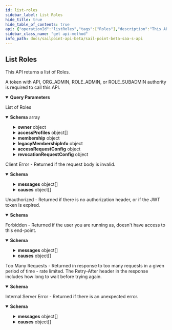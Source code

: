 ```yaml
---
id: list-roles
sidebar_label: List Roles
hide_title: true
hide_table_of_contents: true
api: {"operationId":"listRoles","tags":["Roles"],"description":"This API returns a list of Roles.\n\nA token with API, ORG_ADMIN, ROLE_ADMIN, or ROLE_SUBADMIN authority is required to call this API.","parameters":[{"in":"query","name":"for-subadmin","schema":{"type":"string"},"description":"If provided, filters the returned list according to what is visible to the indicated ROLE_SUBADMIN Identity. The value of the parameter is either an Identity ID, or the special value **me**, which is shorthand for the calling Identity's ID. A 400 Bad Request error is returned if the **for-subadmin** parameter is specified for an Identity that is not a subadmin.","example":"5168015d32f890ca15812c9180835d2e","required":false},{"in":"query","name":"limit","description":"Max number of results to return.\nSee [V3 API Standard Collection Parameters](https://developer.sailpoint.com/docs/standard_collection_parameters.html) for more information.","required":false,"example":50,"schema":{"type":"integer","format":"int32","minimum":0,"maximum":50,"default":50}},{"in":"query","name":"offset","description":"Offset into the full result set. Usually specified with *limit* to paginate through the results.\nSee [V3 API Standard Collection Parameters](https://developer.sailpoint.com/docs/standard_collection_parameters.html) for more information.","required":false,"example":0,"schema":{"type":"integer","format":"int32","minimum":0,"default":0}},{"in":"query","name":"count","description":"If *true* it will populate the *X-Total-Count* response header with the number of results that would be returned if *limit* and *offset* were ignored.\n\nSince requesting a total count can have a performance impact, it is recommended not to send **count=true** if that value will not be used.\n\nSee [V3 API Standard Collection Parameters](https://developer.sailpoint.com/docs/standard_collection_parameters.html) for more information.","required":false,"example":true,"schema":{"type":"boolean","default":false}},{"in":"query","name":"filters","schema":{"type":"string"},"description":"Filter results using the standard syntax described in [V3 API Standard Collection Parameters](https://developer.sailpoint.com/docs/standard_collection_parameters.html#filtering-results) Filtering is supported for the following fields and operators:\n**id**: *eq, in* **name**: *eq, sw* **created, modified**: *gt, lt, ge, le* **owner.id**: *eq, in* **requestable**: *eq*","example":"requestable eq false","required":false},{"in":"query","name":"sorters","schema":{"type":"string","format":"comma-separated"},"description":"Sort results using the standard syntax described in [V3 API Standard Collection Parameters](https://developer.sailpoint.com/docs/standard_collection_parameters.html#sorting-results) Sorting is supported for the following fields: **name, created, modified**","example":"name,-modified","required":false},{"in":"query","name":"for-segment-ids","schema":{"type":"string","format":"comma-separated"},"description":"If present and not empty, additionally filters Roles to those which are assigned to the Segment(s) with the specified IDs.\n\nIf segmentation is currently unavailable, specifying this parameter results in an error.","example":"0b5c9f25-83c6-4762-9073-e38f7bb2ae26,2e8d8180-24bc-4d21-91c6-7affdb473b0d","required":false},{"in":"query","name":"include-unsegmented","schema":{"type":"boolean","default":true},"description":"Whether or not the response list should contain unsegmented Roles. If *for-segment-ids* is absent or empty, specifying *include-unsegmented* as false results in an error.","example":false,"required":false}],"responses":{"200":{"description":"List of Roles","content":{"application/json":{"schema":{"type":"array","items":{"type":"object","description":"A Role","properties":{"id":{"type":"string","description":"The id of the Role. This field must be left null when creating an Role, otherwise a 400 Bad Request error will result.","example":"2c918086749d78830174a1a40e121518"},"name":{"type":"string","description":"The human-readable display name of the Role","maxLength":128,"example":"Role 2567"},"created":{"type":"string","description":"Date the Role was created","format":"date-time","example":"2021-03-01T22:32:58.104Z","readOnly":true},"modified":{"type":"string","description":"Date the Role was last modified.","format":"date-time","example":"2021-03-02T20:22:28.104Z","readOnly":true},"description":{"type":"string","nullable":true,"description":"A human-readable description of the Role","example":"Urna amet cursus pellentesque nisl orci maximus lorem nisl euismod fusce morbi placerat adipiscing maecenas nisi tristique et metus et lacus sed morbi nunc nisl maximus magna arcu varius sollicitudin elementum enim maecenas nisi id ipsum tempus fusce diam ipsum tortor."},"owner":{"type":"object","description":"The owner of this object.","properties":{"type":{"description":"Owner type. This field must be either left null or set to 'IDENTITY' on input, otherwise a 400 Bad Request error will result.","example":"IDENTITY","type":"string","enum":["ACCOUNT_CORRELATION_CONFIG","ACCESS_PROFILE","ACCESS_REQUEST_APPROVAL","ACCOUNT","APPLICATION","CAMPAIGN","CAMPAIGN_FILTER","CERTIFICATION","CLUSTER","CONNECTOR_SCHEMA","ENTITLEMENT","GOVERNANCE_GROUP","IDENTITY","IDENTITY_PROFILE","IDENTITY_REQUEST","LIFECYCLE_STATE","PASSWORD_POLICY","ROLE","RULE","SOD_POLICY","SOURCE","TAG_CATEGORY","TASK_RESULT","REPORT_RESULT","SOD_VIOLATION","ACCOUNT_ACTIVITY"]},"id":{"type":"string","description":"Identity id","example":"2c9180a46faadee4016fb4e018c20639"},"name":{"type":"string","description":"Human-readable display name of the owner. It may be left null or omitted in a POST or PATCH. If set, it must match the current value of the owner's display name, otherwise a 400 Bad Request error will result.","example":"support"}}},"accessProfiles":{"type":"array","items":{"type":"object","properties":{"id":{"type":"string","description":"ID of the Access Profile","example":"ff808081751e6e129f1518161919ecca"},"type":{"type":"string","description":"Type of requested object. This field must be either left null or set to 'ACCESS_PROFILE' when creating an Access Profile, otherwise a 400 Bad Request error will result.","enum":["ACCESS_PROFILE"],"example":"ACCESS_PROFILE"},"name":{"type":"string","description":"Human-readable display name of the Access Profile. This field is ignored on input.","example":"Access Profile 2567"}}},"nullable":true},"membership":{"nullable":true,"type":"object","description":"When present, specifies that the Role is to be granted to Identities which either satisfy specific criteria or which are members of a given list of Identities.","properties":{"type":{"type":"string","enum":["STANDARD","IDENTITY_LIST"],"description":"This enum characterizes the type of a Role's membership selector. Only the following two are fully supported:\n\nSTANDARD: Indicates that Role membership is defined in terms of a criteria expression\n\nIDENTITY_LIST: Indicates that Role membership is conferred on the specific identities listed","example":"IDENTITY_LIST"},"criteria":{"nullable":true,"type":"object","description":"Defines STANDARD type Role membership","properties":{"operation":{"type":"string","enum":["EQUALS","NOT_EQUALS","CONTAINS","STARTS_WITH","ENDS_WITH","AND","OR"],"description":"An operation","example":"EQUALS"},"key":{"type":"object","description":"Refers to a specific Identity attribute, Account attibute, or Entitlement used in Role membership criteria","properties":{"type":{"type":"string","enum":["IDENTITY","ACCOUNT","ENTITLEMENT"],"description":"Indicates whether the associated criteria represents an expression on identity attributes, account attributes, or entitlements, respectively.","example":"ACCOUNT"},"property":{"type":"string","description":"The name of the attribute or entitlement to which the associated criteria applies.","example":"attribute.email"},"sourceId":{"type":"string","nullable":true,"description":"ID of the Source from which an account attribute or entitlement is drawn. Required if type is ACCOUNT or ENTITLEMENT","example":"2c9180867427f3a301745aec18211519"}},"required":["type","property"]},"stringValue":{"type":"string","description":"String value to test the Identity attribute, Account attribute, or Entitlement specified in the key w/r/t the specified operation. If this criteria is a leaf node, that is, if the operation is one of EQUALS, NOT_EQUALS, CONTAINS, STARTS_WITH, or ENDS_WITH, this field is required. Otherwise, specifying it is an error.","example":"carlee.cert1c9f9b6fd@mailinator.com"},"children":{"type":"array","items":{"type":"object","description":"Defines STANDARD type Role membership","properties":{"operation":{"type":"string","enum":["EQUALS","NOT_EQUALS","CONTAINS","STARTS_WITH","ENDS_WITH","AND","OR"],"description":"An operation","example":"EQUALS"},"key":{"type":"object","description":"Refers to a specific Identity attribute, Account attibute, or Entitlement used in Role membership criteria","properties":{"type":{"type":"string","enum":["IDENTITY","ACCOUNT","ENTITLEMENT"],"description":"Indicates whether the associated criteria represents an expression on identity attributes, account attributes, or entitlements, respectively.","example":"ACCOUNT"},"property":{"type":"string","description":"The name of the attribute or entitlement to which the associated criteria applies.","example":"attribute.email"},"sourceId":{"type":"string","nullable":true,"description":"ID of the Source from which an account attribute or entitlement is drawn. Required if type is ACCOUNT or ENTITLEMENT","example":"2c9180867427f3a301745aec18211519"}},"required":["type","property"]},"stringValue":{"type":"string","description":"String value to test the Identity attribute, Account attribute, or Entitlement specified in the key w/r/t the specified operation. If this criteria is a leaf node, that is, if the operation is one of EQUALS, NOT_EQUALS, CONTAINS, STARTS_WITH, or ENDS_WITH, this field is required. Otherwise, specifying it is an error.","example":"carlee.cert1c9f9b6fd@mailinator.com"},"children":{"type":"array","items":{"type":"object","description":"Defines STANDARD type Role membership","properties":{"operation":{"type":"string","enum":["EQUALS","NOT_EQUALS","CONTAINS","STARTS_WITH","ENDS_WITH","AND","OR"],"description":"An operation","example":"EQUALS"},"key":{"type":"object","description":"Refers to a specific Identity attribute, Account attibute, or Entitlement used in Role membership criteria","properties":{"type":{"type":"string","enum":["IDENTITY","ACCOUNT","ENTITLEMENT"],"description":"Indicates whether the associated criteria represents an expression on identity attributes, account attributes, or entitlements, respectively.","example":"ACCOUNT"},"property":{"type":"string","description":"The name of the attribute or entitlement to which the associated criteria applies.","example":"attribute.email"},"sourceId":{"type":"string","nullable":true,"description":"ID of the Source from which an account attribute or entitlement is drawn. Required if type is ACCOUNT or ENTITLEMENT","example":"2c9180867427f3a301745aec18211519"}},"required":["type","property"]},"stringValue":{"type":"string","description":"String value to test the Identity attribute, Account attribute, or Entitlement specified in the key w/r/t the specified operation. If this criteria is a leaf node, that is, if the operation is one of EQUALS, NOT_EQUALS, CONTAINS, STARTS_WITH, or ENDS_WITH, this field is required. Otherwise, specifying it is an error.","example":"carlee.cert1c9f9b6fd@mailinator.com"}}},"nullable":true,"description":"Array of child criteria. Required if the operation is AND or OR, otherwise it must be left null. A maximum of three levels of criteria are supported, including leaf nodes. Additionally, AND nodes can only be children or OR nodes and vice-versa."}}},"nullable":true,"description":"Array of child criteria. Required if the operation is AND or OR, otherwise it must be left null. A maximum of three levels of criteria are supported, including leaf nodes. Additionally, AND nodes can only be children or OR nodes and vice-versa."}}},"identities":{"type":"array","items":{"type":"object","description":"A reference to an Identity in an IDENTITY_LIST role membership criteria.","properties":{"type":{"type":"string","enum":["ACCOUNT_CORRELATION_CONFIG","ACCESS_PROFILE","ACCESS_REQUEST_APPROVAL","ACCOUNT","APPLICATION","CAMPAIGN","CAMPAIGN_FILTER","CERTIFICATION","CLUSTER","CONNECTOR_SCHEMA","ENTITLEMENT","GOVERNANCE_GROUP","IDENTITY","IDENTITY_PROFILE","IDENTITY_REQUEST","LIFECYCLE_STATE","PASSWORD_POLICY","ROLE","RULE","SOD_POLICY","SOURCE","TAG_CATEGORY","TASK_RESULT","REPORT_RESULT","SOD_VIOLATION","ACCOUNT_ACTIVITY"],"description":"An enumeration of the types of DTOs supported within the IdentityNow infrastructure.","example":"IDENTITY","nullable":true},"id":{"type":"string","description":"Identity id","example":"2c9180a46faadee4016fb4e018c20639"},"name":{"type":"string","nullable":true,"description":"Human-readable display name of the Identity.","example":"Thomas Edison"},"aliasName":{"type":"string","nullable":true,"description":"User name of the Identity","example":"t.edison"}}},"nullable":true,"description":"Defines role membership as being exclusive to the specified Identities, when type is IDENTITY_LIST."}}},"legacyMembershipInfo":{"type":"object","nullable":true,"description":"This field is not directly modifiable and is generally expected to be *null*. In very rare instances, some Roles may have been created using membership selection criteria that are no longer fully supported. While these Roles will still work, they should be migrated to STANDARD or IDENTITY_LIST selection criteria. This field exists for informational purposes as an aid to such migration.","example":{"type":"IDENTITY_LIST"},"additionalProperties":true},"enabled":{"type":"boolean","description":"Whether the Role is enabled or not. This field is false by default.","example":true},"requestable":{"type":"boolean","description":"Whether the Role can be the target of Access Requests. This field is false by default.","example":true},"accessRequestConfig":{"nullable":true,"description":"Access request configuration for this object","type":"object","properties":{"commentsRequired":{"type":"boolean","description":"Whether the requester of the containing object must provide comments justifying the request","example":true},"denialCommentsRequired":{"type":"boolean","description":"Whether an approver must provide comments when denying the request","example":true},"approvalSchemes":{"type":"array","description":"List describing the steps in approving the request","items":{"type":"object","properties":{"approverType":{"type":"string","enum":["OWNER","MANAGER","GOVERNANCE_GROUP"],"description":"Describes the individual or group that is responsible for an approval step. Values are as follows.\n\n**OWNER**: Owner of the associated Role\n\n**MANAGER**: Manager of the Identity making the request\n\n**GOVERNANCE_GROUP**: A Governance Group, the ID of which is specified by the **approverId** field","example":"GOVERNANCE_GROUP"},"approverId":{"type":"string","description":"Id of the specific approver, used only when approverType is GOVERNANCE_GROUP","example":"46c79819-a69f-49a2-becb-12c971ae66c6"}}}}}},"revocationRequestConfig":{"nullable":true,"description":"Revocation request configuration for this object.","type":"object","properties":{"approvalSchemes":{"type":"array","description":"List describing the steps in approving the revocation request","items":{"type":"object","properties":{"approverType":{"type":"string","enum":["OWNER","SOURCE_OWNER","MANAGER","GOVERNANCE_GROUP"],"description":"Describes the individual or group that is responsible for an approval step. Values are as follows.\n\n**OWNER**: Owner of the associated Access Profile or Role\n\n**SOURCE_OWNER**: Owner of the Source associated with an Access Profile\n\n**MANAGER**: Manager of the Identity making the request\n\n**GOVERNANCE_GROUP**: A Governance Group, the ID of which is specified by the **approverId** field","example":"GOVERNANCE_GROUP"},"approverId":{"type":"string","description":"Id of the specific approver, used only when approverType is GOVERNANCE_GROUP","example":"46c79819-a69f-49a2-becb-12c971ae66c6"}}}}}},"segments":{"type":"array","items":{"type":"string"},"nullable":true,"description":"List of IDs of segments, if any, to which this Role is assigned.","example":["f7b1b8a3-5fed-4fd4-ad29-82014e137e19","29cb6c06-1da8-43ea-8be4-b3125f248f2a"]}},"required":["name"]}}}}},"400":{"description":"Client Error - Returned if the request body is invalid.","content":{"application/json":{"schema":{"type":"object","properties":{"detailCode":{"type":"string","description":"Fine-grained error code providing more detail of the error.","example":"400.1 Bad Request Content"},"trackingId":{"type":"string","description":"Unique tracking id for the error.","example":"e7eab60924f64aa284175b9fa3309599"},"messages":{"type":"array","description":"Generic localized reason for error","items":{"type":"object","properties":{"locale":{"type":"string","description":"The locale for the message text, a BCP 47 language tag.","example":"en-US"},"localeOrigin":{"type":"string","enum":["DEFAULT","REQUEST"],"description":"An indicator of how the locale was selected. *DEFAULT* means the locale is the system default. *REQUEST* means the locale was selected from the request context (i.e., best match based on the *Accept-Language* header). Additional values may be added in the future without notice.","example":"DEFAULT"},"text":{"type":"string","description":"Actual text of the error message in the indicated locale.","example":"The request was syntactically correct but its content is semantically invalid."}}}},"causes":{"type":"array","description":"Plain-text descriptive reasons to provide additional detail to the text provided in the messages field","items":{"type":"object","properties":{"locale":{"type":"string","description":"The locale for the message text, a BCP 47 language tag.","example":"en-US"},"localeOrigin":{"type":"string","enum":["DEFAULT","REQUEST"],"description":"An indicator of how the locale was selected. *DEFAULT* means the locale is the system default. *REQUEST* means the locale was selected from the request context (i.e., best match based on the *Accept-Language* header). Additional values may be added in the future without notice.","example":"DEFAULT"},"text":{"type":"string","description":"Actual text of the error message in the indicated locale.","example":"The request was syntactically correct but its content is semantically invalid."}}}}}}}}},"401":{"description":"Unauthorized - Returned if there is no authorization header, or if the JWT token is expired.","content":{"application/json":{"schema":{"type":"object","properties":{"error":{"description":"A message describing the error","example":"JWT validation failed: JWT is expired"}}}}}},"403":{"description":"Forbidden - Returned if the user you are running as, doesn't have access to this end-point.","content":{"application/json":{"schema":{"type":"object","properties":{"detailCode":{"type":"string","description":"Fine-grained error code providing more detail of the error.","example":"400.1 Bad Request Content"},"trackingId":{"type":"string","description":"Unique tracking id for the error.","example":"e7eab60924f64aa284175b9fa3309599"},"messages":{"type":"array","description":"Generic localized reason for error","items":{"type":"object","properties":{"locale":{"type":"string","description":"The locale for the message text, a BCP 47 language tag.","example":"en-US"},"localeOrigin":{"type":"string","enum":["DEFAULT","REQUEST"],"description":"An indicator of how the locale was selected. *DEFAULT* means the locale is the system default. *REQUEST* means the locale was selected from the request context (i.e., best match based on the *Accept-Language* header). Additional values may be added in the future without notice.","example":"DEFAULT"},"text":{"type":"string","description":"Actual text of the error message in the indicated locale.","example":"The request was syntactically correct but its content is semantically invalid."}}}},"causes":{"type":"array","description":"Plain-text descriptive reasons to provide additional detail to the text provided in the messages field","items":{"type":"object","properties":{"locale":{"type":"string","description":"The locale for the message text, a BCP 47 language tag.","example":"en-US"},"localeOrigin":{"type":"string","enum":["DEFAULT","REQUEST"],"description":"An indicator of how the locale was selected. *DEFAULT* means the locale is the system default. *REQUEST* means the locale was selected from the request context (i.e., best match based on the *Accept-Language* header). Additional values may be added in the future without notice.","example":"DEFAULT"},"text":{"type":"string","description":"Actual text of the error message in the indicated locale.","example":"The request was syntactically correct but its content is semantically invalid."}}}}}},"examples":{"403":{"summary":"An example of a 403 response object","value":{"detailCode":"403 Forbidden","trackingId":"b21b1f7ce4da4d639f2c62a57171b427","messages":[{"locale":"en-US","localeOrigin":"DEFAULT","text":"The server understood the request but refuses to authorize it."}]}}}}}},"429":{"description":"Too Many Requests - Returned in response to too many requests in a given period of time - rate limited. The Retry-After header in the response includes how long to wait before trying again.","content":{"application/json":{"schema":{"type":"object","properties":{"message":{"description":"A message describing the error","example":" Rate Limit Exceeded "}}}}}},"500":{"description":"Internal Server Error - Returned if there is an unexpected error.","content":{"application/json":{"schema":{"type":"object","properties":{"detailCode":{"type":"string","description":"Fine-grained error code providing more detail of the error.","example":"400.1 Bad Request Content"},"trackingId":{"type":"string","description":"Unique tracking id for the error.","example":"e7eab60924f64aa284175b9fa3309599"},"messages":{"type":"array","description":"Generic localized reason for error","items":{"type":"object","properties":{"locale":{"type":"string","description":"The locale for the message text, a BCP 47 language tag.","example":"en-US"},"localeOrigin":{"type":"string","enum":["DEFAULT","REQUEST"],"description":"An indicator of how the locale was selected. *DEFAULT* means the locale is the system default. *REQUEST* means the locale was selected from the request context (i.e., best match based on the *Accept-Language* header). Additional values may be added in the future without notice.","example":"DEFAULT"},"text":{"type":"string","description":"Actual text of the error message in the indicated locale.","example":"The request was syntactically correct but its content is semantically invalid."}}}},"causes":{"type":"array","description":"Plain-text descriptive reasons to provide additional detail to the text provided in the messages field","items":{"type":"object","properties":{"locale":{"type":"string","description":"The locale for the message text, a BCP 47 language tag.","example":"en-US"},"localeOrigin":{"type":"string","enum":["DEFAULT","REQUEST"],"description":"An indicator of how the locale was selected. *DEFAULT* means the locale is the system default. *REQUEST* means the locale was selected from the request context (i.e., best match based on the *Accept-Language* header). Additional values may be added in the future without notice.","example":"DEFAULT"},"text":{"type":"string","description":"Actual text of the error message in the indicated locale.","example":"The request was syntactically correct but its content is semantically invalid."}}}}}},"examples":{"500":{"summary":"An example of a 500 response object","value":{"detailCode":"500.0 Internal Fault","trackingId":"b21b1f7ce4da4d639f2c62a57171b427","messages":[{"locale":"en-US","localeOrigin":"DEFAULT","text":"An internal fault occurred."}]}}}}}}},"security":[{"bearerAuth":["idn:role:read","idn:role-checked:read"]}],"method":"get","path":"/roles","servers":[{"url":"https://{tenant}.api.identitynow.com/beta","description":"This is the beta API server.","variables":{"tenant":{"default":"sailpoint","description":"This is the name of your tenant, typically your company's name."}}}],"securitySchemes":{"oauth2":{"type":"oauth2","description":"OAuth2 Bearer token (JWT). See [IdentityNow REST API Authentication](https://developer.sailpoint.com/docs/authentication.html) for more information.\n- Directions for generating a [personal access token](https://developer.sailpoint.com/docs/authentication.html#personal-access-tokens)\n- Directions using [client credentials flow](https://developer.sailpoint.com/docs/authentication.html#client-credentials-grant-flow)\n- Directions for using [authorization code flow](https://developer.sailpoint.com/docs/authentication.html#authorization-code-grant-flow)\n\nWhich authentication method should I choose?  See our [guide](https://developer.sailpoint.com/docs/authentication.html#which-oauth-2-0-grant-flow-should-i-use)\n\nLearn more about how to find your `tokenUrl` and `authorizationUrl` [in our docs](https://developer.sailpoint.com/docs/authentication.html#finding-your-tenant-s-oauth-details)\n","flows":{"clientCredentials":{"tokenUrl":"https://tenant.api.identitynow.com/oauth/token","scopes":{"sp:scopes:default":"default scope","sp:scopes:all":"access to all scopes"}},"authorizationCode":{"authorizationUrl":"https://tenant.identitynow.com/oauth/authorize","tokenUrl":"https://tenant.api.identitynow.com/oauth/token","scopes":{"sp:scopes:default":"default scope","sp:scopes:all":"access to all scopes"}}}}},"info":{"contact":{"email":"developers@sailpoint.com","name":"Developer Relations","url":"https://developer.sailpoint.com/discuss"},"description":"These are the public, beta APIs for SailPoint's SaaS services and are subject to change.","title":"SailPoint - Beta SaaS API","version":"3.1.0-beta"},"postman":{"name":"List Roles","description":{"content":"This API returns a list of Roles.\n\nA token with API, ORG_ADMIN, ROLE_ADMIN, or ROLE_SUBADMIN authority is required to call this API.","type":"text/plain"},"url":{"path":["roles"],"host":["{{baseUrl}}"],"query":[{"disabled":false,"description":{"content":"If provided, filters the returned list according to what is visible to the indicated ROLE_SUBADMIN Identity. The value of the parameter is either an Identity ID, or the special value **me**, which is shorthand for the calling Identity's ID. A 400 Bad Request error is returned if the **for-subadmin** parameter is specified for an Identity that is not a subadmin.","type":"text/plain"},"key":"for-subadmin","value":""},{"disabled":false,"description":{"content":"Max number of results to return.\nSee [V3 API Standard Collection Parameters](https://developer.sailpoint.com/docs/standard_collection_parameters.html) for more information.","type":"text/plain"},"key":"limit","value":""},{"disabled":false,"description":{"content":"Offset into the full result set. Usually specified with *limit* to paginate through the results.\nSee [V3 API Standard Collection Parameters](https://developer.sailpoint.com/docs/standard_collection_parameters.html) for more information.","type":"text/plain"},"key":"offset","value":""},{"disabled":false,"description":{"content":"If *true* it will populate the *X-Total-Count* response header with the number of results that would be returned if *limit* and *offset* were ignored.\n\nSince requesting a total count can have a performance impact, it is recommended not to send **count=true** if that value will not be used.\n\nSee [V3 API Standard Collection Parameters](https://developer.sailpoint.com/docs/standard_collection_parameters.html) for more information.","type":"text/plain"},"key":"count","value":""},{"disabled":false,"description":{"content":"Filter results using the standard syntax described in [V3 API Standard Collection Parameters](https://developer.sailpoint.com/docs/standard_collection_parameters.html#filtering-results) Filtering is supported for the following fields and operators:\n**id**: *eq, in* **name**: *eq, sw* **created, modified**: *gt, lt, ge, le* **owner.id**: *eq, in* **requestable**: *eq*","type":"text/plain"},"key":"filters","value":""},{"disabled":false,"description":{"content":"Sort results using the standard syntax described in [V3 API Standard Collection Parameters](https://developer.sailpoint.com/docs/standard_collection_parameters.html#sorting-results) Sorting is supported for the following fields: **name, created, modified**","type":"text/plain"},"key":"sorters","value":""},{"disabled":false,"description":{"content":"If present and not empty, additionally filters Roles to those which are assigned to the Segment(s) with the specified IDs.\n\nIf segmentation is currently unavailable, specifying this parameter results in an error.","type":"text/plain"},"key":"for-segment-ids","value":""},{"disabled":false,"description":{"content":"Whether or not the response list should contain unsegmented Roles. If *for-segment-ids* is absent or empty, specifying *include-unsegmented* as false results in an error.","type":"text/plain"},"key":"include-unsegmented","value":""}],"variable":[]},"header":[{"key":"Accept","value":"application/json"}],"method":"GET"}}
sidebar_class_name: "get api-method"
info_path: docs/sailpoint-api-beta/sail-point-beta-saa-s-api
---
```



## List Roles



This API returns a list of Roles.

A token with API, ORG_ADMIN, ROLE_ADMIN, or ROLE_SUBADMIN authority is required to call this API.

<details style={{"marginBottom":"1rem"}} data-collapsed={false} open={true}><summary style={{}}><strong>Query Parameters</strong></summary><div><ul><ParamsItem className={"paramsItem"} param={{"in":"query","name":"for-subadmin","schema":{"type":"string"},"description":"If provided, filters the returned list according to what is visible to the indicated ROLE_SUBADMIN Identity. The value of the parameter is either an Identity ID, or the special value **me**, which is shorthand for the calling Identity's ID. A 400 Bad Request error is returned if the **for-subadmin** parameter is specified for an Identity that is not a subadmin.","example":"5168015d32f890ca15812c9180835d2e","required":false}}></ParamsItem><ParamsItem className={"paramsItem"} param={{"in":"query","name":"limit","description":"Max number of results to return.\nSee [V3 API Standard Collection Parameters](https://developer.sailpoint.com/docs/standard_collection_parameters.html) for more information.","required":false,"example":50,"schema":{"type":"integer","format":"int32","minimum":0,"maximum":50,"default":50}}}></ParamsItem><ParamsItem className={"paramsItem"} param={{"in":"query","name":"offset","description":"Offset into the full result set. Usually specified with *limit* to paginate through the results.\nSee [V3 API Standard Collection Parameters](https://developer.sailpoint.com/docs/standard_collection_parameters.html) for more information.","required":false,"example":0,"schema":{"type":"integer","format":"int32","minimum":0,"default":0}}}></ParamsItem><ParamsItem className={"paramsItem"} param={{"in":"query","name":"count","description":"If *true* it will populate the *X-Total-Count* response header with the number of results that would be returned if *limit* and *offset* were ignored.\n\nSince requesting a total count can have a performance impact, it is recommended not to send **count=true** if that value will not be used.\n\nSee [V3 API Standard Collection Parameters](https://developer.sailpoint.com/docs/standard_collection_parameters.html) for more information.","required":false,"example":true,"schema":{"type":"boolean","default":false}}}></ParamsItem><ParamsItem className={"paramsItem"} param={{"in":"query","name":"filters","schema":{"type":"string"},"description":"Filter results using the standard syntax described in [V3 API Standard Collection Parameters](https://developer.sailpoint.com/docs/standard_collection_parameters.html#filtering-results) Filtering is supported for the following fields and operators:\n**id**: *eq, in* **name**: *eq, sw* **created, modified**: *gt, lt, ge, le* **owner.id**: *eq, in* **requestable**: *eq*","example":"requestable eq false","required":false}}></ParamsItem><ParamsItem className={"paramsItem"} param={{"in":"query","name":"sorters","schema":{"type":"string","format":"comma-separated"},"description":"Sort results using the standard syntax described in [V3 API Standard Collection Parameters](https://developer.sailpoint.com/docs/standard_collection_parameters.html#sorting-results) Sorting is supported for the following fields: **name, created, modified**","example":"name,-modified","required":false}}></ParamsItem><ParamsItem className={"paramsItem"} param={{"in":"query","name":"for-segment-ids","schema":{"type":"string","format":"comma-separated"},"description":"If present and not empty, additionally filters Roles to those which are assigned to the Segment(s) with the specified IDs.\n\nIf segmentation is currently unavailable, specifying this parameter results in an error.","example":"0b5c9f25-83c6-4762-9073-e38f7bb2ae26,2e8d8180-24bc-4d21-91c6-7affdb473b0d","required":false}}></ParamsItem><ParamsItem className={"paramsItem"} param={{"in":"query","name":"include-unsegmented","schema":{"type":"boolean","default":true},"description":"Whether or not the response list should contain unsegmented Roles. If *for-segment-ids* is absent or empty, specifying *include-unsegmented* as false results in an error.","example":false,"required":false}}></ParamsItem></ul></div></details><div><ApiTabs><TabItem label={"200"} value={"200"}><div>

List of Roles

</div><div><MimeTabs groupId={"mime-type"}><TabItem label={"application/json"} value={"application/json"}><SchemaTabs groupId={"schema-tabs"}><TabTtem label={"Schema"} value={"Schema"}><details style={{}} data-collapsed={false} open={true}><summary style={{"textAlign":"left"}}><strong>Schema</strong><span style={{"opacity":"0.6"}}> array</span></summary><div style={{"textAlign":"left","marginLeft":"1rem"}}></div><ul style={{"marginLeft":"1rem"}}><SchemaItem collapsible={false} name={"id"} required={false} schemaDescription={"The id of the Role. This field must be left null when creating an Role, otherwise a 400 Bad Request error will result."} schemaName={"string"} qualifierMessage={undefined} defaultValue={undefined}></SchemaItem><SchemaItem collapsible={false} name={"name"} required={false} schemaDescription={"The human-readable display name of the Role"} schemaName={"string"} qualifierMessage={"**Possible values:** `<= 128 characters`"} defaultValue={undefined}></SchemaItem><SchemaItem collapsible={false} name={"created"} required={false} schemaDescription={"Date the Role was created"} schemaName={"date-time"} qualifierMessage={undefined} defaultValue={undefined}></SchemaItem><SchemaItem collapsible={false} name={"modified"} required={false} schemaDescription={"Date the Role was last modified."} schemaName={"date-time"} qualifierMessage={undefined} defaultValue={undefined}></SchemaItem><SchemaItem collapsible={false} name={"description"} required={false} schemaDescription={"A human-readable description of the Role"} schemaName={"string"} qualifierMessage={undefined} defaultValue={undefined}></SchemaItem><SchemaItem collapsible={true} className={"schemaItem"}><details style={{}}><summary style={{}}><strong>owner</strong><span style={{"opacity":"0.6"}}> object</span></summary><div style={{"marginLeft":"1rem"}}><div style={{"marginTop":".5rem","marginBottom":".5rem"}}>

The owner of this object.

</div><SchemaItem collapsible={false} name={"type"} required={false} schemaDescription={"Owner type. This field must be either left null or set to 'IDENTITY' on input, otherwise a 400 Bad Request error will result."} schemaName={"string"} qualifierMessage={"**Possible values:** [`ACCOUNT_CORRELATION_CONFIG`, `ACCESS_PROFILE`, `ACCESS_REQUEST_APPROVAL`, `ACCOUNT`, `APPLICATION`, `CAMPAIGN`, `CAMPAIGN_FILTER`, `CERTIFICATION`, `CLUSTER`, `CONNECTOR_SCHEMA`, `ENTITLEMENT`, `GOVERNANCE_GROUP`, `IDENTITY`, `IDENTITY_PROFILE`, `IDENTITY_REQUEST`, `LIFECYCLE_STATE`, `PASSWORD_POLICY`, `ROLE`, `RULE`, `SOD_POLICY`, `SOURCE`, `TAG_CATEGORY`, `TASK_RESULT`, `REPORT_RESULT`, `SOD_VIOLATION`, `ACCOUNT_ACTIVITY`]"} defaultValue={undefined}></SchemaItem><SchemaItem collapsible={false} name={"id"} required={false} schemaDescription={"Identity id"} schemaName={"string"} qualifierMessage={undefined} defaultValue={undefined}></SchemaItem><SchemaItem collapsible={false} name={"name"} required={false} schemaDescription={"Human-readable display name of the owner. It may be left null or omitted in a POST or PATCH. If set, it must match the current value of the owner's display name, otherwise a 400 Bad Request error will result."} schemaName={"string"} qualifierMessage={undefined} defaultValue={undefined}></SchemaItem></div></details></SchemaItem><SchemaItem collapsible={true} className={"schemaItem"}><details style={{}}><summary style={{}}><strong>accessProfiles</strong><span style={{"opacity":"0.6"}}> object[]</span></summary><div style={{"marginLeft":"1rem"}}><SchemaItem collapsible={false} name={"id"} required={false} schemaDescription={"ID of the Access Profile"} schemaName={"string"} qualifierMessage={undefined} defaultValue={undefined}></SchemaItem><SchemaItem collapsible={false} name={"type"} required={false} schemaDescription={"Type of requested object. This field must be either left null or set to 'ACCESS_PROFILE' when creating an Access Profile, otherwise a 400 Bad Request error will result."} schemaName={"string"} qualifierMessage={"**Possible values:** [`ACCESS_PROFILE`]"} defaultValue={undefined}></SchemaItem><SchemaItem collapsible={false} name={"name"} required={false} schemaDescription={"Human-readable display name of the Access Profile. This field is ignored on input."} schemaName={"string"} qualifierMessage={undefined} defaultValue={undefined}></SchemaItem></div></details></SchemaItem><SchemaItem collapsible={true} className={"schemaItem"}><details style={{}}><summary style={{}}><strong>membership</strong><span style={{"opacity":"0.6"}}> object</span></summary><div style={{"marginLeft":"1rem"}}><div style={{"marginTop":".5rem","marginBottom":".5rem"}}>

When present, specifies that the Role is to be granted to Identities which either satisfy specific criteria or which are members of a given list of Identities.

</div><SchemaItem collapsible={false} name={"type"} required={false} schemaDescription={"This enum characterizes the type of a Role's membership selector. Only the following two are fully supported:\n\nSTANDARD: Indicates that Role membership is defined in terms of a criteria expression\n\nIDENTITY_LIST: Indicates that Role membership is conferred on the specific identities listed"} schemaName={"string"} qualifierMessage={"**Possible values:** [`STANDARD`, `IDENTITY_LIST`]"} defaultValue={undefined}></SchemaItem><SchemaItem collapsible={true} className={"schemaItem"}><details style={{}}><summary style={{}}><strong>criteria</strong><span style={{"opacity":"0.6"}}> object</span></summary><div style={{"marginLeft":"1rem"}}><div style={{"marginTop":".5rem","marginBottom":".5rem"}}>

Defines STANDARD type Role membership

</div><SchemaItem collapsible={false} name={"operation"} required={false} schemaDescription={"An operation"} schemaName={"string"} qualifierMessage={"**Possible values:** [`EQUALS`, `NOT_EQUALS`, `CONTAINS`, `STARTS_WITH`, `ENDS_WITH`, `AND`, `OR`]"} defaultValue={undefined}></SchemaItem><SchemaItem collapsible={true} className={"schemaItem"}><details style={{}}><summary style={{}}><strong>key</strong><span style={{"opacity":"0.6"}}> object</span></summary><div style={{"marginLeft":"1rem"}}><div style={{"marginTop":".5rem","marginBottom":".5rem"}}>

Refers to a specific Identity attribute, Account attibute, or Entitlement used in Role membership criteria

</div><SchemaItem collapsible={false} name={"type"} required={false} schemaDescription={"Indicates whether the associated criteria represents an expression on identity attributes, account attributes, or entitlements, respectively."} schemaName={"string"} qualifierMessage={"**Possible values:** [`IDENTITY`, `ACCOUNT`, `ENTITLEMENT`]"} defaultValue={undefined}></SchemaItem><SchemaItem collapsible={false} name={"property"} required={false} schemaDescription={"The name of the attribute or entitlement to which the associated criteria applies."} schemaName={"string"} qualifierMessage={undefined} defaultValue={undefined}></SchemaItem><SchemaItem collapsible={false} name={"sourceId"} required={false} schemaDescription={"ID of the Source from which an account attribute or entitlement is drawn. Required if type is ACCOUNT or ENTITLEMENT"} schemaName={"string"} qualifierMessage={undefined} defaultValue={undefined}></SchemaItem></div></details></SchemaItem><SchemaItem collapsible={false} name={"stringValue"} required={false} schemaDescription={"String value to test the Identity attribute, Account attribute, or Entitlement specified in the key w/r/t the specified operation. If this criteria is a leaf node, that is, if the operation is one of EQUALS, NOT_EQUALS, CONTAINS, STARTS_WITH, or ENDS_WITH, this field is required. Otherwise, specifying it is an error."} schemaName={"string"} qualifierMessage={undefined} defaultValue={undefined}></SchemaItem><SchemaItem collapsible={true} className={"schemaItem"}><details style={{}}><summary style={{}}><strong>children</strong><span style={{"opacity":"0.6"}}> object[]</span></summary><div style={{"marginLeft":"1rem"}}><div style={{"marginTop":".5rem","marginBottom":".5rem"}}>

Array of child criteria. Required if the operation is AND or OR, otherwise it must be left null. A maximum of three levels of criteria are supported, including leaf nodes. Additionally, AND nodes can only be children or OR nodes and vice-versa.

</div><SchemaItem collapsible={false} name={"operation"} required={false} schemaDescription={"An operation"} schemaName={"string"} qualifierMessage={"**Possible values:** [`EQUALS`, `NOT_EQUALS`, `CONTAINS`, `STARTS_WITH`, `ENDS_WITH`, `AND`, `OR`]"} defaultValue={undefined}></SchemaItem><SchemaItem collapsible={true} className={"schemaItem"}><details style={{}}><summary style={{}}><strong>key</strong><span style={{"opacity":"0.6"}}> object</span></summary><div style={{"marginLeft":"1rem"}}><div style={{"marginTop":".5rem","marginBottom":".5rem"}}>

Refers to a specific Identity attribute, Account attibute, or Entitlement used in Role membership criteria

</div><SchemaItem collapsible={false} name={"type"} required={false} schemaDescription={"Indicates whether the associated criteria represents an expression on identity attributes, account attributes, or entitlements, respectively."} schemaName={"string"} qualifierMessage={"**Possible values:** [`IDENTITY`, `ACCOUNT`, `ENTITLEMENT`]"} defaultValue={undefined}></SchemaItem><SchemaItem collapsible={false} name={"property"} required={false} schemaDescription={"The name of the attribute or entitlement to which the associated criteria applies."} schemaName={"string"} qualifierMessage={undefined} defaultValue={undefined}></SchemaItem><SchemaItem collapsible={false} name={"sourceId"} required={false} schemaDescription={"ID of the Source from which an account attribute or entitlement is drawn. Required if type is ACCOUNT or ENTITLEMENT"} schemaName={"string"} qualifierMessage={undefined} defaultValue={undefined}></SchemaItem></div></details></SchemaItem><SchemaItem collapsible={false} name={"stringValue"} required={false} schemaDescription={"String value to test the Identity attribute, Account attribute, or Entitlement specified in the key w/r/t the specified operation. If this criteria is a leaf node, that is, if the operation is one of EQUALS, NOT_EQUALS, CONTAINS, STARTS_WITH, or ENDS_WITH, this field is required. Otherwise, specifying it is an error."} schemaName={"string"} qualifierMessage={undefined} defaultValue={undefined}></SchemaItem><SchemaItem collapsible={true} className={"schemaItem"}><details style={{}}><summary style={{}}><strong>children</strong><span style={{"opacity":"0.6"}}> object[]</span></summary><div style={{"marginLeft":"1rem"}}><div style={{"marginTop":".5rem","marginBottom":".5rem"}}>

Array of child criteria. Required if the operation is AND or OR, otherwise it must be left null. A maximum of three levels of criteria are supported, including leaf nodes. Additionally, AND nodes can only be children or OR nodes and vice-versa.

</div><SchemaItem collapsible={false} name={"operation"} required={false} schemaDescription={"An operation"} schemaName={"string"} qualifierMessage={"**Possible values:** [`EQUALS`, `NOT_EQUALS`, `CONTAINS`, `STARTS_WITH`, `ENDS_WITH`, `AND`, `OR`]"} defaultValue={undefined}></SchemaItem><SchemaItem collapsible={true} className={"schemaItem"}><details style={{}}><summary style={{}}><strong>key</strong><span style={{"opacity":"0.6"}}> object</span></summary><div style={{"marginLeft":"1rem"}}><div style={{"marginTop":".5rem","marginBottom":".5rem"}}>

Refers to a specific Identity attribute, Account attibute, or Entitlement used in Role membership criteria

</div><SchemaItem collapsible={false} name={"type"} required={false} schemaDescription={"Indicates whether the associated criteria represents an expression on identity attributes, account attributes, or entitlements, respectively."} schemaName={"string"} qualifierMessage={"**Possible values:** [`IDENTITY`, `ACCOUNT`, `ENTITLEMENT`]"} defaultValue={undefined}></SchemaItem><SchemaItem collapsible={false} name={"property"} required={false} schemaDescription={"The name of the attribute or entitlement to which the associated criteria applies."} schemaName={"string"} qualifierMessage={undefined} defaultValue={undefined}></SchemaItem><SchemaItem collapsible={false} name={"sourceId"} required={false} schemaDescription={"ID of the Source from which an account attribute or entitlement is drawn. Required if type is ACCOUNT or ENTITLEMENT"} schemaName={"string"} qualifierMessage={undefined} defaultValue={undefined}></SchemaItem></div></details></SchemaItem><SchemaItem collapsible={false} name={"stringValue"} required={false} schemaDescription={"String value to test the Identity attribute, Account attribute, or Entitlement specified in the key w/r/t the specified operation. If this criteria is a leaf node, that is, if the operation is one of EQUALS, NOT_EQUALS, CONTAINS, STARTS_WITH, or ENDS_WITH, this field is required. Otherwise, specifying it is an error."} schemaName={"string"} qualifierMessage={undefined} defaultValue={undefined}></SchemaItem></div></details></SchemaItem></div></details></SchemaItem></div></details></SchemaItem><SchemaItem collapsible={true} className={"schemaItem"}><details style={{}}><summary style={{}}><strong>identities</strong><span style={{"opacity":"0.6"}}> object[]</span></summary><div style={{"marginLeft":"1rem"}}><div style={{"marginTop":".5rem","marginBottom":".5rem"}}>

Defines role membership as being exclusive to the specified Identities, when type is IDENTITY_LIST.

</div><SchemaItem collapsible={false} name={"type"} required={false} schemaDescription={"An enumeration of the types of DTOs supported within the IdentityNow infrastructure."} schemaName={"string"} qualifierMessage={"**Possible values:** [`ACCOUNT_CORRELATION_CONFIG`, `ACCESS_PROFILE`, `ACCESS_REQUEST_APPROVAL`, `ACCOUNT`, `APPLICATION`, `CAMPAIGN`, `CAMPAIGN_FILTER`, `CERTIFICATION`, `CLUSTER`, `CONNECTOR_SCHEMA`, `ENTITLEMENT`, `GOVERNANCE_GROUP`, `IDENTITY`, `IDENTITY_PROFILE`, `IDENTITY_REQUEST`, `LIFECYCLE_STATE`, `PASSWORD_POLICY`, `ROLE`, `RULE`, `SOD_POLICY`, `SOURCE`, `TAG_CATEGORY`, `TASK_RESULT`, `REPORT_RESULT`, `SOD_VIOLATION`, `ACCOUNT_ACTIVITY`]"} defaultValue={undefined}></SchemaItem><SchemaItem collapsible={false} name={"id"} required={false} schemaDescription={"Identity id"} schemaName={"string"} qualifierMessage={undefined} defaultValue={undefined}></SchemaItem><SchemaItem collapsible={false} name={"name"} required={false} schemaDescription={"Human-readable display name of the Identity."} schemaName={"string"} qualifierMessage={undefined} defaultValue={undefined}></SchemaItem><SchemaItem collapsible={false} name={"aliasName"} required={false} schemaDescription={"User name of the Identity"} schemaName={"string"} qualifierMessage={undefined} defaultValue={undefined}></SchemaItem></div></details></SchemaItem></div></details></SchemaItem><SchemaItem collapsible={true} className={"schemaItem"}><details style={{}}><summary style={{}}><strong>legacyMembershipInfo</strong><span style={{"opacity":"0.6"}}> object</span></summary><div style={{"marginLeft":"1rem"}}><div style={{"marginTop":".5rem","marginBottom":".5rem"}}>

This field is not directly modifiable and is generally expected to be *null*. In very rare instances, some Roles may have been created using membership selection criteria that are no longer fully supported. While these Roles will still work, they should be migrated to STANDARD or IDENTITY_LIST selection criteria. This field exists for informational purposes as an aid to such migration.

</div></div></details></SchemaItem><SchemaItem collapsible={false} name={"enabled"} required={false} schemaDescription={"Whether the Role is enabled or not. This field is false by default."} schemaName={"boolean"} qualifierMessage={undefined} defaultValue={undefined}></SchemaItem><SchemaItem collapsible={false} name={"requestable"} required={false} schemaDescription={"Whether the Role can be the target of Access Requests. This field is false by default."} schemaName={"boolean"} qualifierMessage={undefined} defaultValue={undefined}></SchemaItem><SchemaItem collapsible={true} className={"schemaItem"}><details style={{}}><summary style={{}}><strong>accessRequestConfig</strong><span style={{"opacity":"0.6"}}> object</span></summary><div style={{"marginLeft":"1rem"}}><div style={{"marginTop":".5rem","marginBottom":".5rem"}}>

Access request configuration for this object

</div><SchemaItem collapsible={false} name={"commentsRequired"} required={false} schemaDescription={"Whether the requester of the containing object must provide comments justifying the request"} schemaName={"boolean"} qualifierMessage={undefined} defaultValue={undefined}></SchemaItem><SchemaItem collapsible={false} name={"denialCommentsRequired"} required={false} schemaDescription={"Whether an approver must provide comments when denying the request"} schemaName={"boolean"} qualifierMessage={undefined} defaultValue={undefined}></SchemaItem><SchemaItem collapsible={true} className={"schemaItem"}><details style={{}}><summary style={{}}><strong>approvalSchemes</strong><span style={{"opacity":"0.6"}}> object[]</span></summary><div style={{"marginLeft":"1rem"}}><div style={{"marginTop":".5rem","marginBottom":".5rem"}}>

List describing the steps in approving the request

</div><SchemaItem collapsible={false} name={"approverType"} required={false} schemaDescription={"Describes the individual or group that is responsible for an approval step. Values are as follows.\n\n**OWNER**: Owner of the associated Role\n\n**MANAGER**: Manager of the Identity making the request\n\n**GOVERNANCE_GROUP**: A Governance Group, the ID of which is specified by the **approverId** field"} schemaName={"string"} qualifierMessage={"**Possible values:** [`OWNER`, `MANAGER`, `GOVERNANCE_GROUP`]"} defaultValue={undefined}></SchemaItem><SchemaItem collapsible={false} name={"approverId"} required={false} schemaDescription={"Id of the specific approver, used only when approverType is GOVERNANCE_GROUP"} schemaName={"string"} qualifierMessage={undefined} defaultValue={undefined}></SchemaItem></div></details></SchemaItem></div></details></SchemaItem><SchemaItem collapsible={true} className={"schemaItem"}><details style={{}}><summary style={{}}><strong>revocationRequestConfig</strong><span style={{"opacity":"0.6"}}> object</span></summary><div style={{"marginLeft":"1rem"}}><div style={{"marginTop":".5rem","marginBottom":".5rem"}}>

Revocation request configuration for this object.

</div><SchemaItem collapsible={true} className={"schemaItem"}><details style={{}}><summary style={{}}><strong>approvalSchemes</strong><span style={{"opacity":"0.6"}}> object[]</span></summary><div style={{"marginLeft":"1rem"}}><div style={{"marginTop":".5rem","marginBottom":".5rem"}}>

List describing the steps in approving the revocation request

</div><SchemaItem collapsible={false} name={"approverType"} required={false} schemaDescription={"Describes the individual or group that is responsible for an approval step. Values are as follows.\n\n**OWNER**: Owner of the associated Access Profile or Role\n\n**SOURCE_OWNER**: Owner of the Source associated with an Access Profile\n\n**MANAGER**: Manager of the Identity making the request\n\n**GOVERNANCE_GROUP**: A Governance Group, the ID of which is specified by the **approverId** field"} schemaName={"string"} qualifierMessage={"**Possible values:** [`OWNER`, `SOURCE_OWNER`, `MANAGER`, `GOVERNANCE_GROUP`]"} defaultValue={undefined}></SchemaItem><SchemaItem collapsible={false} name={"approverId"} required={false} schemaDescription={"Id of the specific approver, used only when approverType is GOVERNANCE_GROUP"} schemaName={"string"} qualifierMessage={undefined} defaultValue={undefined}></SchemaItem></div></details></SchemaItem></div></details></SchemaItem><SchemaItem collapsible={false} name={"segments"} required={false} schemaDescription={"List of IDs of segments, if any, to which this Role is assigned."} schemaName={"string[]"} qualifierMessage={undefined} defaultValue={undefined}></SchemaItem></ul></details></TabTtem></SchemaTabs></TabItem></MimeTabs></div></TabItem><TabItem label={"400"} value={"400"}><div>

Client Error - Returned if the request body is invalid.

</div><div><MimeTabs groupId={"mime-type"}><TabItem label={"application/json"} value={"application/json"}><SchemaTabs groupId={"schema-tabs"}><TabTtem label={"Schema"} value={"Schema"}><details style={{}} data-collapsed={false} open={true}><summary style={{"textAlign":"left"}}><strong>Schema</strong></summary><div style={{"textAlign":"left","marginLeft":"1rem"}}></div><ul style={{"marginLeft":"1rem"}}><SchemaItem collapsible={false} name={"detailCode"} required={false} schemaDescription={"Fine-grained error code providing more detail of the error."} schemaName={"string"} qualifierMessage={undefined} defaultValue={undefined}></SchemaItem><SchemaItem collapsible={false} name={"trackingId"} required={false} schemaDescription={"Unique tracking id for the error."} schemaName={"string"} qualifierMessage={undefined} defaultValue={undefined}></SchemaItem><SchemaItem collapsible={true} className={"schemaItem"}><details style={{}}><summary style={{}}><strong>messages</strong><span style={{"opacity":"0.6"}}> object[]</span></summary><div style={{"marginLeft":"1rem"}}><div style={{"marginTop":".5rem","marginBottom":".5rem"}}>

Generic localized reason for error

</div><SchemaItem collapsible={false} name={"locale"} required={false} schemaDescription={"The locale for the message text, a BCP 47 language tag."} schemaName={"string"} qualifierMessage={undefined} defaultValue={undefined}></SchemaItem><SchemaItem collapsible={false} name={"localeOrigin"} required={false} schemaDescription={"An indicator of how the locale was selected. *DEFAULT* means the locale is the system default. *REQUEST* means the locale was selected from the request context (i.e., best match based on the *Accept-Language* header). Additional values may be added in the future without notice."} schemaName={"string"} qualifierMessage={"**Possible values:** [`DEFAULT`, `REQUEST`]"} defaultValue={undefined}></SchemaItem><SchemaItem collapsible={false} name={"text"} required={false} schemaDescription={"Actual text of the error message in the indicated locale."} schemaName={"string"} qualifierMessage={undefined} defaultValue={undefined}></SchemaItem></div></details></SchemaItem><SchemaItem collapsible={true} className={"schemaItem"}><details style={{}}><summary style={{}}><strong>causes</strong><span style={{"opacity":"0.6"}}> object[]</span></summary><div style={{"marginLeft":"1rem"}}><div style={{"marginTop":".5rem","marginBottom":".5rem"}}>

Plain-text descriptive reasons to provide additional detail to the text provided in the messages field

</div><SchemaItem collapsible={false} name={"locale"} required={false} schemaDescription={"The locale for the message text, a BCP 47 language tag."} schemaName={"string"} qualifierMessage={undefined} defaultValue={undefined}></SchemaItem><SchemaItem collapsible={false} name={"localeOrigin"} required={false} schemaDescription={"An indicator of how the locale was selected. *DEFAULT* means the locale is the system default. *REQUEST* means the locale was selected from the request context (i.e., best match based on the *Accept-Language* header). Additional values may be added in the future without notice."} schemaName={"string"} qualifierMessage={"**Possible values:** [`DEFAULT`, `REQUEST`]"} defaultValue={undefined}></SchemaItem><SchemaItem collapsible={false} name={"text"} required={false} schemaDescription={"Actual text of the error message in the indicated locale."} schemaName={"string"} qualifierMessage={undefined} defaultValue={undefined}></SchemaItem></div></details></SchemaItem></ul></details></TabTtem></SchemaTabs></TabItem></MimeTabs></div></TabItem><TabItem label={"401"} value={"401"}><div>

Unauthorized - Returned if there is no authorization header, or if the JWT token is expired.

</div><div><MimeTabs groupId={"mime-type"}><TabItem label={"application/json"} value={"application/json"}><SchemaTabs groupId={"schema-tabs"}><TabTtem label={"Schema"} value={"Schema"}><details style={{}} data-collapsed={false} open={true}><summary style={{"textAlign":"left"}}><strong>Schema</strong></summary><div style={{"textAlign":"left","marginLeft":"1rem"}}></div><ul style={{"marginLeft":"1rem"}}><SchemaItem collapsible={false} name={"error"} required={false} schemaDescription={"A message describing the error"} schemaName={""} qualifierMessage={undefined} defaultValue={undefined}></SchemaItem></ul></details></TabTtem></SchemaTabs></TabItem></MimeTabs></div></TabItem><TabItem label={"403"} value={"403"}><div>

Forbidden - Returned if the user you are running as, doesn't have access to this end-point.

</div><div><MimeTabs groupId={"mime-type"}><TabItem label={"application/json"} value={"application/json"}><SchemaTabs groupId={"schema-tabs"}><TabTtem label={"Schema"} value={"Schema"}><details style={{}} data-collapsed={false} open={true}><summary style={{"textAlign":"left"}}><strong>Schema</strong></summary><div style={{"textAlign":"left","marginLeft":"1rem"}}></div><ul style={{"marginLeft":"1rem"}}><SchemaItem collapsible={false} name={"detailCode"} required={false} schemaDescription={"Fine-grained error code providing more detail of the error."} schemaName={"string"} qualifierMessage={undefined} defaultValue={undefined}></SchemaItem><SchemaItem collapsible={false} name={"trackingId"} required={false} schemaDescription={"Unique tracking id for the error."} schemaName={"string"} qualifierMessage={undefined} defaultValue={undefined}></SchemaItem><SchemaItem collapsible={true} className={"schemaItem"}><details style={{}}><summary style={{}}><strong>messages</strong><span style={{"opacity":"0.6"}}> object[]</span></summary><div style={{"marginLeft":"1rem"}}><div style={{"marginTop":".5rem","marginBottom":".5rem"}}>

Generic localized reason for error

</div><SchemaItem collapsible={false} name={"locale"} required={false} schemaDescription={"The locale for the message text, a BCP 47 language tag."} schemaName={"string"} qualifierMessage={undefined} defaultValue={undefined}></SchemaItem><SchemaItem collapsible={false} name={"localeOrigin"} required={false} schemaDescription={"An indicator of how the locale was selected. *DEFAULT* means the locale is the system default. *REQUEST* means the locale was selected from the request context (i.e., best match based on the *Accept-Language* header). Additional values may be added in the future without notice."} schemaName={"string"} qualifierMessage={"**Possible values:** [`DEFAULT`, `REQUEST`]"} defaultValue={undefined}></SchemaItem><SchemaItem collapsible={false} name={"text"} required={false} schemaDescription={"Actual text of the error message in the indicated locale."} schemaName={"string"} qualifierMessage={undefined} defaultValue={undefined}></SchemaItem></div></details></SchemaItem><SchemaItem collapsible={true} className={"schemaItem"}><details style={{}}><summary style={{}}><strong>causes</strong><span style={{"opacity":"0.6"}}> object[]</span></summary><div style={{"marginLeft":"1rem"}}><div style={{"marginTop":".5rem","marginBottom":".5rem"}}>

Plain-text descriptive reasons to provide additional detail to the text provided in the messages field

</div><SchemaItem collapsible={false} name={"locale"} required={false} schemaDescription={"The locale for the message text, a BCP 47 language tag."} schemaName={"string"} qualifierMessage={undefined} defaultValue={undefined}></SchemaItem><SchemaItem collapsible={false} name={"localeOrigin"} required={false} schemaDescription={"An indicator of how the locale was selected. *DEFAULT* means the locale is the system default. *REQUEST* means the locale was selected from the request context (i.e., best match based on the *Accept-Language* header). Additional values may be added in the future without notice."} schemaName={"string"} qualifierMessage={"**Possible values:** [`DEFAULT`, `REQUEST`]"} defaultValue={undefined}></SchemaItem><SchemaItem collapsible={false} name={"text"} required={false} schemaDescription={"Actual text of the error message in the indicated locale."} schemaName={"string"} qualifierMessage={undefined} defaultValue={undefined}></SchemaItem></div></details></SchemaItem></ul></details></TabTtem><TabItem label={"403"} value={"403"}><ResponseSamples responseExample={"{\n  \"detailCode\": \"403 Forbidden\",\n  \"trackingId\": \"b21b1f7ce4da4d639f2c62a57171b427\",\n  \"messages\": [\n    {\n      \"locale\": \"en-US\",\n      \"localeOrigin\": \"DEFAULT\",\n      \"text\": \"The server understood the request but refuses to authorize it.\"\n    }\n  ]\n}"}></ResponseSamples></TabItem></SchemaTabs></TabItem></MimeTabs></div></TabItem><TabItem label={"429"} value={"429"}><div>

Too Many Requests - Returned in response to too many requests in a given period of time - rate limited. The Retry-After header in the response includes how long to wait before trying again.

</div><div><MimeTabs groupId={"mime-type"}><TabItem label={"application/json"} value={"application/json"}><SchemaTabs groupId={"schema-tabs"}><TabTtem label={"Schema"} value={"Schema"}><details style={{}} data-collapsed={false} open={true}><summary style={{"textAlign":"left"}}><strong>Schema</strong></summary><div style={{"textAlign":"left","marginLeft":"1rem"}}></div><ul style={{"marginLeft":"1rem"}}><SchemaItem collapsible={false} name={"message"} required={false} schemaDescription={"A message describing the error"} schemaName={""} qualifierMessage={undefined} defaultValue={undefined}></SchemaItem></ul></details></TabTtem></SchemaTabs></TabItem></MimeTabs></div></TabItem><TabItem label={"500"} value={"500"}><div>

Internal Server Error - Returned if there is an unexpected error.

</div><div><MimeTabs groupId={"mime-type"}><TabItem label={"application/json"} value={"application/json"}><SchemaTabs groupId={"schema-tabs"}><TabTtem label={"Schema"} value={"Schema"}><details style={{}} data-collapsed={false} open={true}><summary style={{"textAlign":"left"}}><strong>Schema</strong></summary><div style={{"textAlign":"left","marginLeft":"1rem"}}></div><ul style={{"marginLeft":"1rem"}}><SchemaItem collapsible={false} name={"detailCode"} required={false} schemaDescription={"Fine-grained error code providing more detail of the error."} schemaName={"string"} qualifierMessage={undefined} defaultValue={undefined}></SchemaItem><SchemaItem collapsible={false} name={"trackingId"} required={false} schemaDescription={"Unique tracking id for the error."} schemaName={"string"} qualifierMessage={undefined} defaultValue={undefined}></SchemaItem><SchemaItem collapsible={true} className={"schemaItem"}><details style={{}}><summary style={{}}><strong>messages</strong><span style={{"opacity":"0.6"}}> object[]</span></summary><div style={{"marginLeft":"1rem"}}><div style={{"marginTop":".5rem","marginBottom":".5rem"}}>

Generic localized reason for error

</div><SchemaItem collapsible={false} name={"locale"} required={false} schemaDescription={"The locale for the message text, a BCP 47 language tag."} schemaName={"string"} qualifierMessage={undefined} defaultValue={undefined}></SchemaItem><SchemaItem collapsible={false} name={"localeOrigin"} required={false} schemaDescription={"An indicator of how the locale was selected. *DEFAULT* means the locale is the system default. *REQUEST* means the locale was selected from the request context (i.e., best match based on the *Accept-Language* header). Additional values may be added in the future without notice."} schemaName={"string"} qualifierMessage={"**Possible values:** [`DEFAULT`, `REQUEST`]"} defaultValue={undefined}></SchemaItem><SchemaItem collapsible={false} name={"text"} required={false} schemaDescription={"Actual text of the error message in the indicated locale."} schemaName={"string"} qualifierMessage={undefined} defaultValue={undefined}></SchemaItem></div></details></SchemaItem><SchemaItem collapsible={true} className={"schemaItem"}><details style={{}}><summary style={{}}><strong>causes</strong><span style={{"opacity":"0.6"}}> object[]</span></summary><div style={{"marginLeft":"1rem"}}><div style={{"marginTop":".5rem","marginBottom":".5rem"}}>

Plain-text descriptive reasons to provide additional detail to the text provided in the messages field

</div><SchemaItem collapsible={false} name={"locale"} required={false} schemaDescription={"The locale for the message text, a BCP 47 language tag."} schemaName={"string"} qualifierMessage={undefined} defaultValue={undefined}></SchemaItem><SchemaItem collapsible={false} name={"localeOrigin"} required={false} schemaDescription={"An indicator of how the locale was selected. *DEFAULT* means the locale is the system default. *REQUEST* means the locale was selected from the request context (i.e., best match based on the *Accept-Language* header). Additional values may be added in the future without notice."} schemaName={"string"} qualifierMessage={"**Possible values:** [`DEFAULT`, `REQUEST`]"} defaultValue={undefined}></SchemaItem><SchemaItem collapsible={false} name={"text"} required={false} schemaDescription={"Actual text of the error message in the indicated locale."} schemaName={"string"} qualifierMessage={undefined} defaultValue={undefined}></SchemaItem></div></details></SchemaItem></ul></details></TabTtem><TabItem label={"500"} value={"500"}><ResponseSamples responseExample={"{\n  \"detailCode\": \"500.0 Internal Fault\",\n  \"trackingId\": \"b21b1f7ce4da4d639f2c62a57171b427\",\n  \"messages\": [\n    {\n      \"locale\": \"en-US\",\n      \"localeOrigin\": \"DEFAULT\",\n      \"text\": \"An internal fault occurred.\"\n    }\n  ]\n}"}></ResponseSamples></TabItem></SchemaTabs></TabItem></MimeTabs></div></TabItem></ApiTabs></div>
      